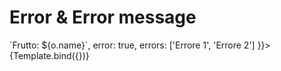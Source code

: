 


<Meta title="Components/RadioGroup/Error" component={VvRadioGroup} />

# Error & Error message

<Canvas>
	<Story
		name="Error"
		args={{
			name: 'vv-group-options-error-label',
			options: [
				{ value: 1, name: 'Mela' },
				{ value: 2, name: 'Pera' },
				{ value: 3, name: 'Banana' }
			],
			optionLabel: (o) => `Frutto: ${o.name}`,
			error: true,
			errors: ['Errore 1', 'Errore 2']
		}}>
		{Template.bind({})}
	</Story>
</Canvas>
